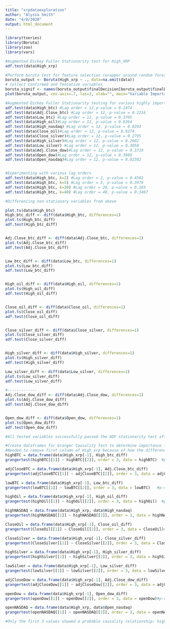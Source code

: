 ```yaml
---
title: "xrpdataexploration"
author: "Alyssa Smith"
date: "4/8/2020"
output: html_document
---
```


```r
library(tseries)
library(Boruta)
library(zoo)
library(vars)
```



```r
#Augmented Dickey Fuller Stationarity test for High_XRP
adf.test(data$High_xrp)
```

```r
#Perform boruta test for feature selection (wrapper around random forest)
boruta_output <- Boruta(High_xrp ~ ., data=na.omit(data))
# collect Confirmed and Tentative variables
boruta_signif <- names(boruta_output$finalDecision[boruta_output$finalDecision %in% c("Confirmed", "Tentative")]) 
plot(boruta_output, cex.axis=.7, las=2, xlab="", main="Variable Importance")  # plot variable importance
```

```r
#Augmented Dickey Fuller Stationarity testing for various highly important predictor variables
adf.test(data$High_btc) #Lag order = 12,p-value = 0.2474
adf.test(data$Adj.Close_btc) #Lag order = 12, p-value = 0.2216
adf.test(data$Low_btc) #Lag order = 12, p-value = 0.3705
adf.test(data$High_oil)#Lag order = 12, p-value = 0.9264
adf.test(data$High_nasdaq) #Lag order = 12, p-value = 0.0293
adf.test(data$Close_oil)#Lag order = 12, p-value = 0.9374
adf.test(data$Close_silver)#Lag order = 12, p-value = 0.2795
adf.test(data$High_silver)#Lag order = 12, p-value = 0.2602
adf.test(data$Low_silver) #Lag order = 12, p-value = 0.3058
adf.test(data$Adj.Close_dow)#Lag order = 12, p-value = 0.3719
adf.test(data$Open_dow)#Lag order = 12, p-value = 0.3989
adf.test(data$Open_nasdaq)#Lag order = 12, p-value = 0.02382


#Experimenting with various lag orders 
adf.test(data$High_btc, k=2) #Lag order = 2, p-value = 0.4582
adf.test(data$High_btc, k=5) #Lag order = 5, p-value = 0.3979
adf.test(data$High_btc, k=20) #Lag order = 20, p-value = 0.183
adf.test(data$High_btc, k=40) #Lag order = 40, p-value = 0.3487
```
```r
#Differencing non-stationary variables from above

plot.ts(data$High_btc)
High_btc_diff <- diff(data$High_btc, differences=1)
plot.ts(High_btc_diff)
adf.test(High_btc_diff)


Adj.Close_btc_diff <- diff(data$Adj.Close_btc, differences=1)
plot.ts(Adj.Close_btc_diff)
adf.test(Adj.Close_btc_diff)


Low_btc_diff <- diff(data$Low_btc, differences=1)
plot.ts(Low_btc_diff)
adf.test(Low_btc_diff)


High_oil_diff <- diff(data$High_oil, differences=1)
plot.ts(High_oil_diff)
adf.test(High_oil_diff)


Close_oil_diff <- diff(data$Close_oil, differences=1)
plot.ts(Close_oil_diff)
adf.test(Close_oil_diff)


Close_silver_diff <- diff(data$Close_silver, differences=1)
plot.ts(Close_silver_diff)
adf.test(Close_silver_diff)


High_silver_diff <- diff(data$High_silver, differences=1)
plot.ts(High_silver_diff)
adf.test(High_silver_diff)

Low_silver_diff <- diff(data$Low_silver, differences=1)
plot.ts(Low_silver_diff)
adf.test(Low_silver_diff)

#-------------
Adj.Close_dow_diff <- diff(data$Adj.Close_dow, differences=1)
plot.ts(Adj.Close_dow_diff)
adf.test(Adj.Close_dow_diff)


Open_dow_diff <- diff(data$Open_dow, differences=1)
plot.ts(Open_dow_diff)
adf.test(Open_dow_diff)

#All tested variables successfully passed the ADF stationarity test after lag-1 differencing.
```


```r

#Create dataframes for Granger Causality Test to determine importance in predicting High_XRP (using the stationary features above)
#Needed to remove first column of High_xrp because of how the differencing works: the count of the differenced data was one less than the original column
highBTC = data.frame(data$High_xrp[-1], High_btc_diff)
grangertest(highBTC[[1]] ~ highBTC[[2]], order = 3, data = highBTC)  #p-value: 0.00082

adjCloseBTC = data.frame(data$High_xrp[-1], Adj.Close_btc_diff)
grangertest(adjCloseBTC[[1]] ~ adjCloseBTC[[2]], order = 3, data = adjCloseBTC)  #p-value: < 2.2e-16

lowBTC = data.frame(data$High_xrp[-1], Low_btc_diff)
grangertest(lowBTC[[1]] ~ lowBTC[[2]], order = 3, data = lowBTC)   #p-value: < 2.2e-16

highOil = data.frame(data$High_xrp[-1], High_oil_diff)
grangertest(highOil[[1]] ~ highOil[[2]], order = 3, data = highOil)  #p-value: 0.9494

highNASDAQ = data.frame(data$High_xrp, data$High_nasdaq)
grangertest(highNASDAQ[[1]] ~ highNASDAQ[[2]], order = 3, data = highNASDAQ)  #p-value: 0.6872

CloseOil = data.frame(data$High_xrp[-1], Close_oil_diff)
grangertest(CloseOil[[1]] ~ CloseOil[[2]], order = 3, data = CloseOil)#p-value: 0.7832

CloseSilver = data.frame(data$High_xrp[-1], Close_silver_diff)
grangertest(CloseSilver[[1]] ~ CloseSilver[[2]], order = 3, data = CloseSilver)#p-value: 0.3482

highSilver = data.frame(data$High_xrp[-1], High_silver_diff)
grangertest(highSilver[[1]] ~ highSilver[[2]], order = 3, data = highSilver)#p-value: 0.5557

lowSilver = data.frame(data$High_xrp[-1], Low_silver_diff)
grangertest(lowSilver[[1]] ~ lowSilver[[2]], order = 3, data = lowSilver)#p-value: 0.371

adjCloseDow = data.frame(data$High_xrp[-1], Adj.Close_dow_diff)
grangertest(adjCloseDow[[1]] ~ adjCloseDow[[2]], order = 3, data = adjCloseDow)#p-value: 0.4515

openDow = data.frame(data$High_xrp[-1], Open_dow_diff)
grangertest(openDow[[1]] ~ openDow[[2]], order = 3, data = openDow)#p-value: 0.2341

openNASDAQ = data.frame(data$High_xrp, data$Open_nasdaq)
grangertest(openNASDAQ[[1]] ~ openNASDAQ[[2]], order = 3, data = openNASDAQ)  #p-value: 0.5928

#Only the first 3 values showed a probable causality relationship: high BTC price, Adj.Close BTC, and low BTC.
```

